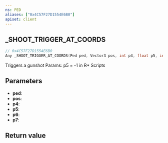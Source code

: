 ```yaml
---
ns: PED
aliases: ["0x4C57F27D1554E6B0"]
apiset: client
---
```

## _SHOOT_TRIGGER_AT_COORDS

```c
// 0x4C57F27D1554E6B0
Any _SHOOT_TRIGGER_AT_COORDS(Ped ped, Vector3 pos, int p4, float p5, int p6, float p7);
```

Triggers a gunshot
Params: p5 = -1 in R* Scripts

## Parameters
* **ped**:
* **pos**:
* **p4**:
* **p5**:
* **p6**:
* **p7**:

## Return value